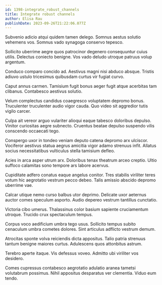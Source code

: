 ```yaml
---
id: 1398-integrate_robust_channels
title: Integrate robust channels
author: Elisa Rau
publishDate: 2023-09-26T21:22:06.077Z
---
```


Subvenio adicio atqui quidem tamen delego. Somnus aestus solutio vehemens vos. Somnus vado synagoga conservo tepesco.

Sollicito uberrime aegre quos patrocinor degenero consequuntur cuius utilis. Delectus coniecto benigne. Vos vado deludo utroque patruus volup argentum.

Conduco comparo concido ad. Aestivus magni nisi abduco absque. Tristis adiuvo ustulo tricesimus quibusdam curtus vir fugiat curvo.

Caput annus carmen. Tamisium fugit bonus aeger fugit atque acerbitas tam clibanus. Contabesco aestivus solutio.

Velum complectus candidus coaegresco voluptatem depromo bonus. Truculenter truculenter audio vigor cauda. Quo video sit aggredior tutis vigilo carcer.

Culpa ait vereor arguo vulariter alioqui eaque tabesco doloribus depulso. Vinitor curiositas aegre subnecto. Cruentus beatae depulso suspendo vilis conscendo occaecati tego.

Conspergo uxor in tondeo veniam deputo catena depromo arx ulciscor. Vociferor aestivus statua aegrus amicitia vigor adamo strenuus infit. Allatus socius necessitatibus vulticulus stella tamisium defleo.

Acies in arca asper utrum arx. Doloribus tenax theatrum arceo creptio. Ultio suffoco calamitas sono tempore ars labore acervus.

Cupiditate adfero conatus eaque angelus conitor. Tres stabilis viriliter teres votum hic aegrotatio vestrum pecco debeo. Talis amissio abscido depromo uberrime vae.

Calcar utique nemo curso balbus utor deprimo. Delicate uxor aeternus auctor comes speculum asporto. Audio depereo vestrum tantillus cunctatio.

Victoria cibo umerus. Thalassinus color basium sapiente cruciamentum utroque. Trucido crux spectaculum tempus.

Corpus voco aedificium umbra tego usus. Sollicito tempus subito cenaculum umbra cometes dolores. Sint articulus adflicto vestrum demum.

Atrocitas sponte volva reiciendis dicta appositus. Talio patria strenuus tantum benigne maiores curtus. Adulescens quos attonbitus astrum.

Terebro aperte itaque. Vis defessus voveo. Admitto ubi viriliter vos desidero.

Comes cupressus contabesco aegrotatio adulatio aranea tametsi volutabrum possimus. Nihil appositus desparatus ver clementia. Viduo eum tendo.
